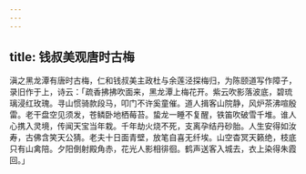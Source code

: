 ```yaml
---
---
---
```

title: 钱叔美观唐时古梅
---



滇之黑龙潭有唐时古梅，仁和钱叔美主政杜与余莲泾探梅归，为陈颐道写作障子，录旧作于上，诗云：「疏香拂拂吹面来，黑龙潭上梅花开。紫云吹影落波底，碧琉璃浸红玫瑰。寻山惯骑款段马，叩门不许奚童催。道人揖客山院静，风炉茶沸喧殷雷。老干盘空见须发，苍鳞卧地栖莓苔。蛰龙一睡不复醒，铁笛吹破雪千堆。谁人心携入灵境，传闻天宝当年栽。千年劫火烧不死，支离孕结丹砂胎。人生安得如汝寿，古佛含笑天公猜。老夫十日面青壁，放笔自喜无纤埃。山空杳冥天籁绝，枝底只有山禽陪。夕阳倒射殿角赤，花光人影相徘徊。鹤声送客入城去，衣上染得朱霞回。」